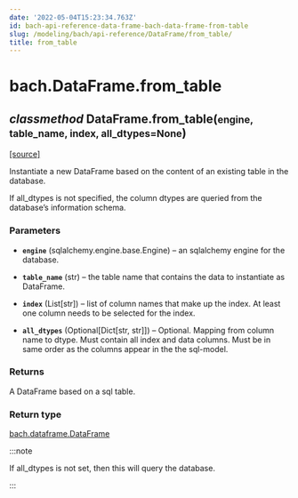```yaml
---
date: '2022-05-04T15:23:34.763Z'
id: bach-api-reference-data-frame-bach-data-frame-from-table
slug: /modeling/bach/api-reference/DataFrame/from_table/
title: from_table
---
```


# bach.DataFrame.from_table

<div className="method">

<h2 className="signature-method"><span className="type-annotation"><em>classmethod</em></span> <span className="additional-name">DataFrame.</span><span className="name">from_table(</span><small className="parameter-list"><span className="parameter" id="engine">engine</span>, <span className="parameter" id="table_name">table_name</span>, <span className="parameter" id="index">index</span>, <span className="parameter" id="all_dtypes">all_dtypes=None</span></small>)</h2>


&#8203;<span className="view-source">[[source]](https://github.com/objectiv/objectiv-analytics/blob/main/bach/bach/dataframe.py)</span>

<div className="content">

Instantiate a new DataFrame based on the content of an existing table in the database.

If all_dtypes is not specified, the column dtypes are queried from the database’s information
schema.


### Parameters

* **`engine`** (sqlalchemy.engine.base.Engine) – an sqlalchemy engine for the database.


* **`table_name`** (str) – the table name that contains the data to instantiate as DataFrame.


* **`index`** (List[str]) – list of column names that make up the index. At least one column needs to be
selected for the index.


* **`all_dtypes`** (Optional[Dict[str, str]]) – Optional. Mapping from column name to dtype.
Must contain all index and data columns.
Must be in same order as the columns appear in the the sql-model.





### Returns

A DataFrame based on a sql table.



### Return type

[bach.dataframe.DataFrame](/docs/modeling/bach/api-reference/DataFrame/bach.DataFrame.from_table/)


:::note

If all_dtypes is not set, then this will query the database.


:::


</div>


</div>
